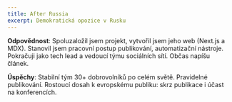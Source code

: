 ```yaml
---
title: After Russia
excerpt: Demokratická opozice v Rusku
---
```


**Odpovědnost**: Spoluzaložil jsem projekt, vytvořil jsem jeho web (Next.js a MDX). Stanovil jsem pracovní postup publikování, automatizační nástroje. Pokračuji jako tech lead a vedoucí týmu sociálních sítí. Občas napíšu článek.

**Úspěchy**: Stabilní tým 30+ dobrovolníků po celém světě. Pravidelné publikování. Rostoucí dosah k evropskému publiku: skrz publikace i účast na konferencích.
